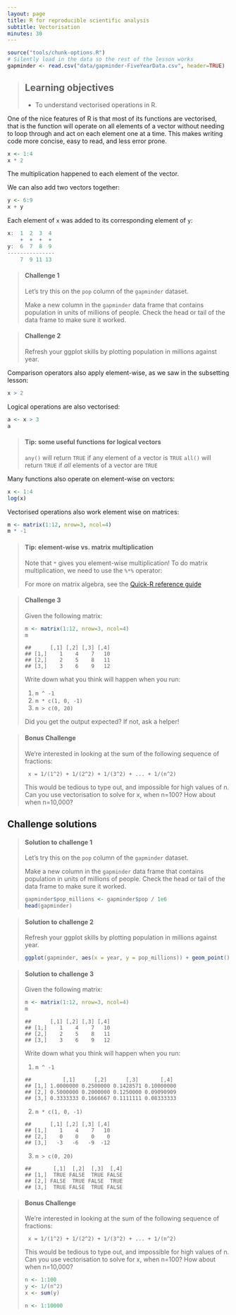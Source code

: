 ```yaml
---
layout: page
title: R for reproducible scientific analysis
subtitle: Vectorisation
minutes: 30
---
```


```r
source("tools/chunk-options.R")
# Silently load in the data so the rest of the lesson works
gapminder <- read.csv("data/gapminder-FiveYearData.csv", header=TRUE)
```

> ## Learning objectives {.objectives}
>
> * To understand vectorised operations in R.
>

One of the nice features of R is that most of its functions are vectorised,
that is the function will operate on all elements of a vector without
needing to loop through and act on each element one at a time. This makes
writing code more concise, easy to read, and less error prone.


```r
x <- 1:4
x * 2
```

The multiplication happened to each element of the vector.

We can also add two vectors together:

```r
y <- 6:9
x + y
```

Each element of `x` was added to its corresponding element of `y`:

```r
x:  1  2  3  4
    +  +  +  +
y:  6  7  8  9
---------------
    7  9 11 13
```


> #### Challenge 1 {.challenge}
>
> Let's try this on the `pop` column of the `gapminder` dataset.
>
> Make a new column in the `gapminder` data frame that
> contains population in units of millions of people.
> Check the head or tail of the data frame to make sure
> it worked.
>

> #### Challenge 2 {.challenge}
>
> Refresh your ggplot skills by plotting population in millions against year.
>

Comparison operators also apply element-wise, as we saw in the
subsetting lesson:

```r
x > 2
```

Logical operations are also vectorised:

```r
a <- x > 3
a
```

> #### Tip: some useful functions for logical vectors {.callout}
>
> `any()` will return `TRUE` if any element of a vector is `TRUE`
> `all()` will return `TRUE` if *all* elements of a vector are `TRUE`
>

Many functions also operate on element-wise on vectors:

```r
x <- 1:4
log(x)
```

Vectorised operations also work element wise on matrices:

```r
m <- matrix(1:12, nrow=3, ncol=4)
m * -1
```

> #### Tip: element-wise vs. matrix multiplication {.callout}
>
> Note that `*` gives you element-wise multiplication!
> To do matrix multiplication, we need to use the `%*%` operator:
>
> For more on matrix algebra, see the [Quick-R reference
> guide](http://www.statmethods.net/advstats/matrix.html)

> #### Challenge 3 {.challenge}
>
> Given the following matrix:
>
> ~~~ {.r}
> m <- matrix(1:12, nrow=3, ncol=4)
> m
> ~~~
>
> ~~~ {.output}
> ##      [,1] [,2] [,3] [,4]
> ## [1,]    1    4    7   10
> ## [2,]    2    5    8   11
> ## [3,]    3    6    9   12
> ~~~
>
> Write down what you think will happen when you run:
>
> 1. `m ^ -1`
> 2. `m * c(1, 0, -1)`
> 3. `m > c(0, 20)`
>
> Did you get the output expected? If not, ask a helper!
>

> #### Bonus Challenge {.challenge}
>
> We're interested in looking at the sum of the
> following sequence of fractions:
>
> ~~~ {.output}
>  x = 1/(1^2) + 1/(2^2) + 1/(3^2) + ... + 1/(n^2)
> ~~~
>
> This would be tedious to type out, and impossible for
> high values of n.
> Can you use vectorisation to solve for x, when n=100?
> How about when n=10,000?
>


## Challenge solutions

> #### Solution to challenge 1 {.challenge}
>
> Let's try this on the `pop` column of the `gapminder` dataset.
>
> Make a new column in the `gapminder` data frame that
> contains population in units of millions of people.
> Check the head or tail of the data frame to make sure
> it worked.
>
> ~~~ {.r}
> gapminder$pop_millions <- gapminder$pop / 1e6
> head(gapminder)
> ~~~
>

> #### Solution to challenge 2 {.challenge}
>
> Refresh your ggplot skills by plotting population in millions against year.
>
> ~~~ {.r}
> ggplot(gapminder, aes(x = year, y = pop_millions)) + geom_point()
> ~~~
>

> #### Solution to challenge 3 {.challenge}
>
> Given the following matrix:
>
> ~~~ {.r}
> m <- matrix(1:12, nrow=3, ncol=4)
> m
> ~~~
>
> ~~~ {.output}
> ##      [,1] [,2] [,3] [,4]
> ## [1,]    1    4    7   10
> ## [2,]    2    5    8   11
> ## [3,]    3    6    9   12
> ~~~
>
> Write down what you think will happen when you run:
>
> 1. `m ^ -1`
>
> ~~~ {.output}
> ##          [,1]      [,2]      [,3]       [,4]
> ## [1,] 1.0000000 0.2500000 0.1428571 0.10000000
> ## [2,] 0.5000000 0.2000000 0.1250000 0.09090909
> ## [3,] 0.3333333 0.1666667 0.1111111 0.08333333
> ~~~
>
> 2. `m * c(1, 0, -1)`
>
> ~~~ {.output}
> ##      [,1] [,2] [,3] [,4]
> ## [1,]    1    4    7   10
> ## [2,]    0    0    0    0
> ## [3,]   -3   -6   -9  -12
> ~~~
>
> 3. `m > c(0, 20)`
>
> ~~~ {.output}
> ##       [,1]  [,2]  [,3]  [,4]
> ## [1,]  TRUE FALSE  TRUE FALSE
> ## [2,] FALSE  TRUE FALSE  TRUE
> ## [3,]  TRUE FALSE  TRUE FALSE
> ~~~
>


> #### Bonus Challenge {.challenge}
>
> We're interested in looking at the sum of the
> following sequence of fractions:
>
> ~~~ {.output}
>  x = 1/(1^2) + 1/(2^2) + 1/(3^2) + ... + 1/(n^2)
> ~~~
>
> This would be tedious to type out, and impossible for
> high values of n.
> Can you use vectorisation to solve for x, when n=100?
> How about when n=10,000?
>
> ~~~ {.r}
> n <- 1:100
> y <- 1/(n^2)
> x <- sum(y)
>
> n <- 1:10000
> ~~~
>
